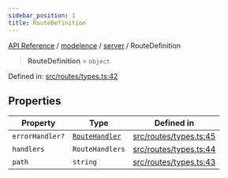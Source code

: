 ```yaml
---
sidebar_position: 1
title: RouteDefinition
---
```


[API Reference](/api-reference/modelence/server/type-aliases/../../../index) / [modelence](/api-reference/modelence/server/type-aliases/../../index) / [server](/api-reference/modelence/server/type-aliases/../index) / RouteDefinition

> **RouteDefinition** = `object`

Defined in: [src/routes/types.ts:42](https://github.com/modelence/modelence/blob/8aea121c28d43085703bc23e3f214d1fe2d4512f/packages/modelence/src/routes/types.ts#L42)

## Properties

| Property | Type | Defined in |
| ------ | ------ | ------ |
| <a id="errorhandler"></a> `errorHandler?` | [`RouteHandler`](/api-reference/modelence/server/type-aliases/RouteHandler) | [src/routes/types.ts:45](https://github.com/modelence/modelence/blob/8aea121c28d43085703bc23e3f214d1fe2d4512f/packages/modelence/src/routes/types.ts#L45) |
| <a id="handlers"></a> `handlers` | `RouteHandlers` | [src/routes/types.ts:44](https://github.com/modelence/modelence/blob/8aea121c28d43085703bc23e3f214d1fe2d4512f/packages/modelence/src/routes/types.ts#L44) |
| <a id="path"></a> `path` | `string` | [src/routes/types.ts:43](https://github.com/modelence/modelence/blob/8aea121c28d43085703bc23e3f214d1fe2d4512f/packages/modelence/src/routes/types.ts#L43) |
